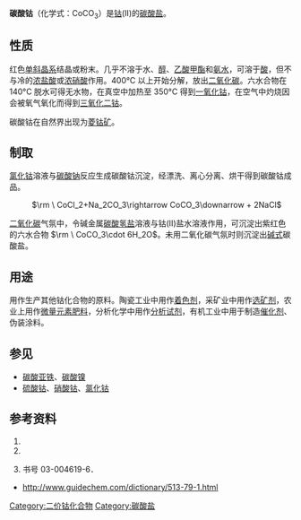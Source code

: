 {{Chembox
| NameEn = Cobalt carbonate
| ImageFile = Cobalt(II)-carbonate-unit-cell-1986-CM-3D-ellipsoids.png
| ImageSize = 200px
| ImageFile2 = Cobalt carbonate.JPG
| ImageSize2 = 200px
| IUPACName = Cobalt(II) carbonate
| OtherNames = 碳酸钴(Ⅱ)
| Section1 = {{Chembox Identifiers
| CASNo = 513-79-1
| CASNo_Ref = {{cascite|changed|??}}
| CASNo1 = 12602-23-2
| CASNo1_Comment =  (cobalt carbonate hydroxide)
| CASNo1_Ref = {{cascite|changed|??}}
|  PubChem  = 
|  SMILES  = 
|  RTECS  = 
|   ChemSpiderID_Ref  = {{chemspidercite|changed|chemspider}}|  ChemSpiderID  =  10123
|   InChI  =  1/CH2O3.Co/c2-1(3)4;/h(H2,2,3,4);/q;+2/p-2
|   InChIKey  =  ZOTKGJBKKKVBJZ-NUQVWONBAB
|   StdInChI_Ref  = {{stdinchicite|changed|chemspider}}|  StdInChI  =  1S/CH2O3.Co/c2-1(3)4;/h(H2,2,3,4);/q;+2/p-2
|   StdInChIKey_Ref  = {{stdinchicite|changed|chemspider}}|  StdInChIKey  =  ZOTKGJBKKKVBJZ-UHFFFAOYSA-L
}}
| Section2 = {{Chembox Properties
| Formula = CoCO<sub>3</sub>
| MolarMass = 118.94
| Appearance = 红色结晶或粉末
| Density = 4.13 g/cm<sup>3</sup>
| MeltingPt = 400 °C 开始分解
| BoilingPt =
| Solubility = 几乎不溶于水
  }}
| Section3 = {{Chembox Hazards
| MainHazards =
| FlashPt =
| EUHazardSymbol = {{Chembox EUHazardSymbol|T|N}}
| Autoignition =
| RPhrases = {{R49}}, {{R60}}, {{R42/43}}, {{R68}}, {{R50/53}}
| SPhrases = {{S53}}, {{S45}}, {{S60}}, {{S61}}
| NFPA-H = 1
| NFPA-F = 0
| NFPA-R = 0
  }}
}}

'''碳酸钴'''（化学式：CoCO<sub>3</sub>）是[[钴|钴]](Ⅱ)的[[碳酸盐|碳酸盐]]。

== 性质 ==

红色[[单斜晶系|单斜晶系]]结晶或粉末。几乎不溶于水、[[醇|醇]]、[[乙酸甲酯|乙酸甲酯]]和[[氨水|氨水]]，可溶于[[酸|酸]]，但不与冷的[[浓盐酸|浓盐酸]]或[[浓硝酸|浓硝酸]]作用。400°C 以上开始分解，放出[[二氧化碳|二氧化碳]]。六水合物在 140°C 脱水可得无水物，在真空中加热至 350°C 得到[[一氧化钴|一氧化钴]]，在空气中灼烧因会被氧气氧化而得到[[三氧化二钴|三氧化二钴]]。

碳酸钴在自然界出现为[[菱钴矿|菱钴矿]]。

== 制取 ==

[[氯化钴|氯化钴]]溶液与[[碳酸钠|碳酸钠]]反应生成碳酸钴沉淀，经漂洗、离心分离、烘干得到碳酸钴成品。

: <math>\rm \ CoCl_2+Na_2CO_3\rightarrow CoCO_3\downarrow + 2NaCl</math>

[[二氧化碳|二氧化碳]]气氛中，令碱金属[[碳酸氢盐|碳酸氢盐]]溶液与钴(Ⅱ)盐水溶液作用，可沉淀出紫红色的六水合物 <math>\rm \ CoCO_3\cdot 6H_2O</math>。未用二氧化碳气氛时则沉淀出[[碱式盐|碱式]]碳酸盐。

== 用途 ==

用作生产其他钴化合物的原料。陶瓷工业中用作[[着色剂|着色剂]]，采矿业中用作[[选矿剂|选矿剂]]，农业上用作[[微量元素肥料|微量元素肥料]]，分析化学中用作[[分析试剂|分析试剂]]，有机工业中用于制造[[催化剂|催化剂]]、伪装涂料。

== 参见 ==

* [[碳酸亚铁|碳酸亚铁]]、[[碳酸镍|碳酸镍]]
* [[硫酸钴|硫酸钴]]、[[硝酸钴|硝酸钴]]、[[氯化钴|氯化钴]]

== 参考资料 ==

# {{cite book|title=中国化工产品大全 上卷|pages=90|publisher=化学工业出版社|author=化学工业出版社组织编写|isbn=7-5025-1268-3|location=北京|date=1994年7月}}
# {{cite web|url=http://www.chemyq.com/xz/xz8/71870cxgos.htm|title=碳酸钴|publisher=化工引擎|accessdate=2009-09-19|archive-date=2016-03-04|archive-url=https://web.archive.org/web/20160304130856/http://www.chemyq.com/xz/xz8/71870cxgos.htm|dead-url=no}}
# {{cite book|author=谢高阳，俞练民，刘本耀|title=《无机化学丛书》第九卷：锰分族、铁系、铂系|location=北京|publisher=科学出版社|pages=301|date=1998年10月}} 书号 03-004619-6．
* http://www.guidechem.com/dictionary/513-79-1.html {{Wayback|url=http://www.guidechem.com/dictionary/513-79-1.html |date=20110615164539 }}
{{鈷化合物}}

[[Category:二价钴化合物|Category:二价钴化合物]]
[[Category:碳酸盐|Category:碳酸盐]]